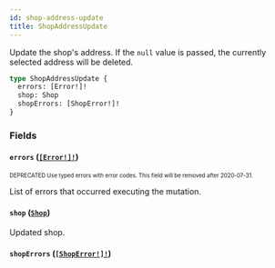 ```yaml
---
id: shop-address-update
title: ShopAddressUpdate
---
```


Update the shop's address. If the `null` value is passed, the currently selected address will be deleted.

```graphql
type ShopAddressUpdate {
  errors: [Error!]!
  shop: Shop
  shopErrors: [ShopError!]!
}
```

### Fields

#### `errors` ([`[Error!]!`](/api-reference/objects/error.mdx))

<sub><sup><span className="deprecatedTag">DEPRECATED</span> Use typed errors with error codes. This field will be removed after 2020-07-31.</sup></sub>

List of errors that occurred executing the mutation.

#### `shop` ([`Shop`](/api-reference/objects/shop.mdx))

Updated shop.

#### `shopErrors` ([`[ShopError!]!`](/api-reference/objects/shop-error.mdx))
